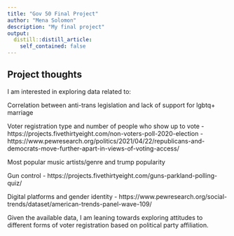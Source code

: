 ```yaml
---
title: "Gov 50 Final Project"
author: "Mena Solomon"
description: "My final project"
output:
  distill::distill_article:
    self_contained: false
---
```




## Project thoughts

I am interested in exploring data related to:

Correlation between anti-trans legislation and lack of support for lgbtq+ marriage

Voter registration type and number of people who show up to vote
- https://projects.fivethirtyeight.com/non-voters-poll-2020-election
- https://www.pewresearch.org/politics/2021/04/22/republicans-and-democrats-move-further-apart-in-views-of-voting-access/

Most popular music artists/genre and trump popularity

Gun control 
- https://projects.fivethirtyeight.com/guns-parkland-polling-quiz/

Digital platforms and gender identity
- https://www.pewresearch.org/social-trends/dataset/american-trends-panel-wave-109/

Given the available data, I am leaning towards exploring attitudes to different forms of voter registration based on political party affiliation. 
